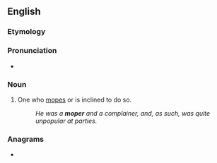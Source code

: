 ==English==

===Etymology===
{{suffix|en|mope|er}}

===Pronunciation===
* {{rhymes|en|əʊpə(ɹ)}}

===Noun===
{{en-noun}}

# One who [[mope]]s or is inclined to do so.
#: ''He was a '''moper''' and a complainer, and, as such, was quite unpopular at parties.''

===Anagrams===
* {{anagrams|en|a=emopr|EPROM|Premo|Prome|proem|remop}}